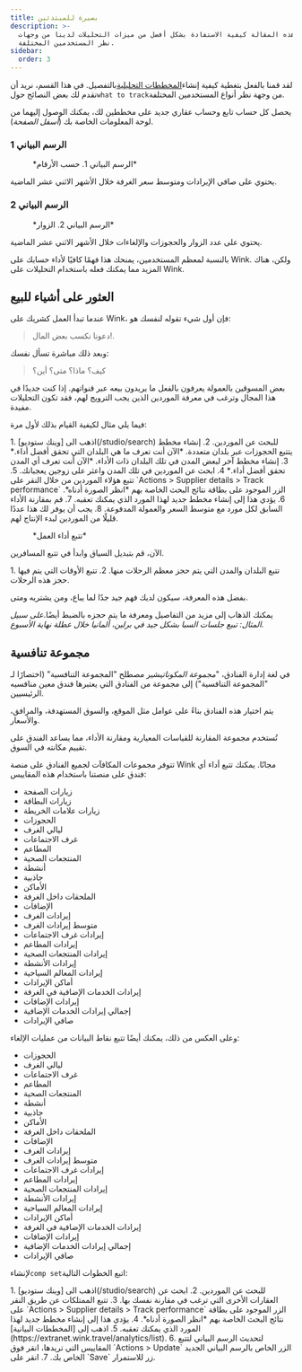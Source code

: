 ```yaml
---
title: بصيرة للمبتدئين
description: >-
  تتناول هذه المقالة كيفية الاستفادة بشكل أفضل من ميزات التحليلات لدينا من وجهات
  نظر المستخدمين المختلفة.
sidebar:
  order: 3
---
```


لقد قمنا بالفعل بتغطية كيفية إنشاء[المخططات التحليلية](/user/analytics/)بالتفصيل. في هذا القسم، نريد أن نقدم لك بعض النصائح حول`what to track`من وجهة نظر أنواع المستخدمين المختلفة.

يحصل كل حساب تابع وحساب عقاري جديد على مخططين لك، يمكنك الوصول إليهما من لوحة المعلومات الخاصة بك (*أسفل الصفحة*).

### الرسم البياني 1

<figure>
  <CloudinaryImage width="700" height="222" resize="scale" quality="best" alt="بالأرقام" src="academy/by-the-numbers" errorImage="noimage_opaque_nyrtl0.png" />

  <figcaption>*الرسم البياني 1. حسب الأرقام*</figcaption>
</figure>


يحتوي على صافي الإيرادات ومتوسط سعر الغرفة خلال الأشهر الاثني عشر الماضية.

### الرسم البياني 2

<figure>
  <CloudinaryImage width="700" height="222" resize="scale" quality="best" alt="الزوار" src="academy/visitors" errorImage="noimage_opaque_nyrtl0.png" />

  <figcaption>*الرسم البياني 2. الزوار*</figcaption>
</figure>


يحتوي على عدد الزوار والحجوزات والإلغاءات خلال الأشهر الاثني عشر الماضية.

بالنسبة لمعظم المستخدمين، يمنحك هذا فهمًا كافيًا لأداء حسابك على Wink. ولكن، هناك المزيد مما يمكنك فعله باستخدام التحليلات على Wink.

## العثور على أشياء للبيع

عندما تبدأ العمل كشريك على Wink، فإن أول شيء تقوله لنفسك هو:

> دعونا نكسب بعض المال!.

وبعد ذلك مباشرة تسأل نفسك:

> كيف؟ ماذا؟ متى؟ أين؟

بعض المسوقين بالعمولة يعرفون بالفعل ما يريدون بيعه عبر قنواتهم. إذا كنت جديدًا في هذا المجال وترغب في معرفة الموردين الذين يجب الترويج لهم، فقد تكون التحليلات مفيدة.

فيما يلي مثال لكيفية القيام بذلك لأول مرة:

<Steps>
  1. اذهب الى [وينك ستوديو](/studio/search) للبحث عن الموردين.
  2. إنشاء مخطط يتتبع الحجوزات عبر بلدان متعددة. *الآن أنت تعرف ما هي البلدان التي تحقق أفضل أداء.*
  3. إنشاء مخطط آخر لبعض المدن في تلك البلدان ذات الأداء. *الآن أنت تعرف أي المدن تحقق أفضل أداء.*
  4. ابحث عن الموردين في تلك المدن واعثر على زوجين يعجبانك.
  5. تتبع هؤلاء الموردين من خلال النقر على `Actions > Supplier details > Track performance` الزر الموجود على بطاقة نتائج البحث الخاصة بهم *انظر الصورة أدناه*.
  6. يؤدي هذا إلى إنشاء مخطط جديد لهذا المورد الذي يمكنك تعقبه.
  7. قم بمقارنة الأداء السابق لكل مورد مع متوسط السعر والعمولة المدفوعة.
  8. يجب أن يوفر لك هذا عددًا قليلًا من الموردين لبدء الإنتاج لهم.
</Steps>


<figure>
  <CloudinaryImage width="350" height="190" resize="scale" quality="best" alt="تفاصيل المورد" src="academy/supplier-details" errorImage="noimage_opaque_nyrtl0.png" />

  <figcaption>*تتبع أداء العمل*</figcaption>
</figure>


الآن، قم بتبديل السياق وابدأ في تتبع المسافرين.

<Steps>
  1. تتبع البلدان والمدن التي يتم حجز معظم الرحلات منها.
  2. تتبع الأوقات التي يتم فيها حجز هذه الرحلات.
</Steps>


بفضل هذه المعرفة، سيكون لديك فهم جيد جدًا لما يباع، ومن يشتريه ومتى.

يمكنك الذهاب إلى مزيد من التفاصيل ومعرفة ما يتم حجزه بالضبط أيضًا.*على سبيل المثال: تبيع جلسات السبا بشكل جيد في برلين، ألمانيا خلال عطلة نهاية الأسبوع.*

## مجموعة تنافسية

في لغة إدارة الفنادق، "*مجموعة المكونات*يشير مصطلح "المجموعة التنافسية" (اختصارًا لـ "المجموعة التنافسية") إلى مجموعة من الفنادق التي يعتبرها فندق معين منافسيه الرئيسيين.

يتم اختيار هذه الفنادق بناءً على عوامل مثل الموقع، والسوق المستهدفة، والمرافق، والأسعار.

تُستخدم مجموعة المقارنة للقياسات المعيارية ومقارنة الأداء، مما يساعد الفندق على تقييم مكانته في السوق.

تتوفر مجموعات المكافآت لجميع الفنادق على منصة Wink مجانًا. يمكنك تتبع أداء أي فندق على منصتنا باستخدام هذه المقاييس:

* زيارات الصفحة
* زيارات البطاقة
* زيارات علامات الخريطة
* الحجوزات
* ليالي الغرف
* غرف الاجتماعات
* المطاعم
* المنتجعات الصحية
* أنشطة
* جاذبية
* الأماكن
* الملحقات داخل الغرفة
* الإضافات
* إيرادات الغرف
* متوسط إيرادات الغرف
* إيرادات غرف الاجتماعات
* إيرادات المطاعم
* إيرادات المنتجعات الصحية
* إيرادات الأنشطة
* إيرادات المعالم السياحية
* أماكن الإيرادات
* إيرادات الخدمات الإضافية في الغرفة
* إيرادات الإضافات
* إجمالي إيرادات الخدمات الإضافية
* صافي الإيرادات

وعلى العكس من ذلك، يمكنك أيضًا تتبع نقاط البيانات من عمليات الإلغاء:

* الحجوزات
* ليالي الغرف
* غرف الاجتماعات
* المطاعم
* المنتجعات الصحية
* أنشطة
* جاذبية
* الأماكن
* الملحقات داخل الغرفة
* الإضافات
* إيرادات الغرف
* متوسط إيرادات الغرف
* إيرادات غرف الاجتماعات
* إيرادات المطاعم
* إيرادات المنتجعات الصحية
* إيرادات الأنشطة
* إيرادات المعالم السياحية
* أماكن الإيرادات
* إيرادات الخدمات الإضافية في الغرفة
* إيرادات الإضافات
* إجمالي إيرادات الخدمات الإضافية
* صافي الإيرادات

لإنشاء`comp set`اتبع الخطوات التالية:

<Steps>
  1. اذهب الى [وينك ستوديو](/studio/search) للبحث عن الموردين.
  2. ابحث عن العقارات الأخرى التي ترغب في مقارنة نفسك بها.
  3. تتبع الممتلكات عن طريق النقر على `Actions > Supplier details > Track performance` الزر الموجود على بطاقة نتائج البحث الخاصة بهم *انظر الصورة أدناه*.
  4. يؤدي هذا إلى إنشاء مخطط جديد لهذا المورد الذي يمكنك تعقبه.
  5. اذهب إلى [المخططات البيانية](https://extranet.wink.travel/analytics/list).
  6. لتحديث الرسم البياني لتتبع المقاييس التي تريدها، انقر فوق `Actions > Update` الزر الخاص بالرسم البياني الجديد الخاص بك.
  7. انقر على `Save` زر للاستمرار.
</Steps>

